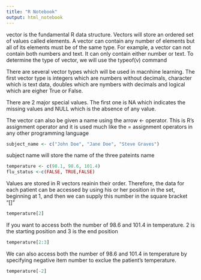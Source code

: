 ---
title: "R Notebook"
output: html_notebook
---


vector is the fundamental R data structure. Vectors will store an ordered set of values called elements. A vector can contain any number of elements but all of its elements must be of the same type. For example, a vector can not contain both numbers and text. It can only contain either number or text. To determine the type of vector, we will use the typeof(v) command


There are several vector types which will be used in macnhine learning. The first vector type is integers which are numbers without decimals, character which is text data, doubles which are nymbers with decimals and logical which are eigher True or False. 


There are 2 major special values. The first one is NA which indicates the missing values and NULL which is the absence of any value.

The vector can also be given a name using the arrow <- operator. This is R's assignment operator and it is used much like the = assignment operators in any other programming language

```{r}
subject_name <- c("John Doe", "Jane Doe", "Steve Graves")
```

subject name will store the name of the three pateints name



```{r}
temperature <- c(98.1, 98.6, 101.4)
flu_status <-c(FALSE, TRUE,FALSE)
```


Values are stored in R vectors reainin their order. Therefore, the data for each patient can be accessed by using his or her position in the set, beginning at 1, and then we can supply this number in the square bracket "[]"


```{r}
temperature[2]
```


If you want to access both the number of 98.6 and 101.4 in temperature. 2 is the starting position and 3 is the end position

```{r}
temperature[2:3]
```

We can also access both the number of 98.6 and 101.4 in temperature by specifying negative item number to exclue the patient's temperature.


```{r}
temperature[-2]
```